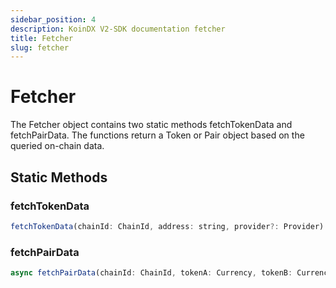 ```yaml
---
sidebar_position: 4
description: KoinDX V2-SDK documentation fetcher
title: Fetcher
slug: fetcher
---
```


# Fetcher

The Fetcher object contains two static methods fetchTokenData and fetchPairData.
The functions return a Token or Pair object based on the queried on-chain data.
## Static Methods

### fetchTokenData
```js title="fetchTokenData"
fetchTokenData(chainId: ChainId, address: string, provider?: Provider): Promise<Currency | undefined>
```
### fetchPairData
```js title="fetchPairData" wordWrap=true
async fetchPairData(chainId: ChainId, tokenA: Currency, tokenB: Currency, provider?: Provider): Promise<Pair>
```